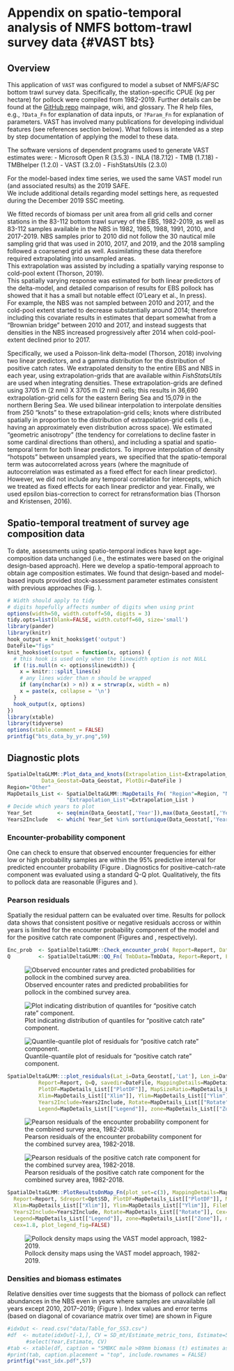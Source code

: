 
# Appendix on spatio-temporal analysis of NMFS bottom-trawl survey data {#VAST bts}

## Overview 

This application of `VAST` was configured to model a subset of
NMFS/AFSC bottom trawl survey data.  Specifically, the station-specific CPUE
(kg per hectare) for pollock were compiled from 1982-2019. Further details can
be found at the [GitHub repo](https://github.com/james- thorson/VAST/#description) 
mainpage, wiki, and glossary.  The R help files,
e.g., `?Data_Fn` for explanation of data inputs, or `?Param_Fn` for
explanation of parameters. VAST has involved many publications for developing
individual features (see references section below). What follows is intended
as  a step by step documentation of applying the model to these data.

The software versions of dependent programs used to generate VAST estimates were:
  - Microsoft Open R (3.5.3)
  - INLA (18.7.12)
  - TMB (1.7.18)
  - TMBhelper (1.2.0)
  - VAST (3.2.0)
  - FishStatsUtils (2.3.0)

For the model-based index time series, we used the same VAST model run (and associated results) as the 2019 SAFE.  
We include additional details regarding model settings here, as requested during the December 2019 SSC meeting.

We fitted records of biomass per unit area from all grid cells and corner stations in the 83-112 
bottom trawl survey of the EBS, 1982-2019, as well as 83-112 samples available in the NBS in 
1982, 1985, 1988, 1991, 2010, and 2017-2019.  NBS samples prior to 2010 did not follow the 30 
nautical mile sampling grid that was used in 2010, 2017, and 2019, and the 2018 sampling followed 
a coarsened grid as well.  Assimilating these data therefore required extrapolating into unsampled areas.  
This extrapolation was assisted by including a spatially varying response to cold-pool extent (Thorson, 2019).  
This spatially varying response was estimated for both linear predictors of the delta-model, and detailed 
comparison of results for EBS pollock has showed that it has a small but notable effect (O’Leary et al., In press).  
For example, the NBS was not sampled between 2010 and 2017, and the cold-pool extent started to decrease 
substantially around 2014; therefore including this covariate results in estimates that depart somewhat 
from a “Brownian bridge” between 2010 and 2017, and instead suggests that densities in the NBS increased 
progressively after 2014 when cold-pool-extent declined prior to 2017.  

Specifically, we used a Poisson-link delta-model (Thorson, 2018) involving two linear predictors, 
and a gamma distribution for the distribution of positive catch rates.  We extrapolated density to 
the entire EBS and NBS in each year, using extrapolation-grids that are available within _FishStatsUtils_ 
are used when integrating densities.  These extrapolation-grids are defined using 3705 m 
(2 nmi) X 3705 m (2 nmi) cells;  this results in 36,690 extrapolation-grid cells for the 
eastern Bering Sea and 15,079 in the northern Bering Sea.  We used bilinear interpolation 
to interpolate densities from 250 “knots” to these extrapolation-grid cells; knots where 
distributed spatially in proportion to the distribution of extrapolation-grid cells (i.e., 
having an approximately even distribution across space).  We estimated “geometric anisotropy” 
(the tendency for correlations to decline faster in some cardinal directions than others), and 
including a spatial and spatio-temporal term for both linear predictors.  To improve interpolation 
of density “hotspots” between unsampled years, we specified that the spatio-temporal term was 
autocorrelated across years (where the magnitude of autocorrelation was estimated as a fixed 
effect for each linear predictor).  However, we did not include any temporal correlation for 
intercepts, which we treated as fixed effects for each linear predictor and year.  Finally, 
we used epsilon bias-correction to correct for retransformation bias (Thorson and Kristensen, 2016).  


## Spatio-temporal treatment of survey age composition data 
To date, assessments using spatio-temporal indices have kept 
age-composition data unchanged (i.e., the estimates were based on the
original design-based approach). Here we develop a spatio-temporal approach to
obtain age composition estimates. We found that design-based and model-based
inputs provided stock-assessment parameter estimates consistent with previous
approaches (Fig. \ref{fig:vastage}).

```r
# Width should apply to tidy
# digits hopefully affects number of digits when using print
options(width=50, width.cutoff=50, digits = 3) 
tidy.opts=list(blank=FALSE, width.cutoff=60, size='small')
library(pander)
library(knitr)
hook_output = knit_hooks$get('output')
DateFile="figs"
knit_hooks$set(output = function(x, options) {
  # this hook is used only when the linewidth option is not NULL
  if (!is.null(n <- options$linewidth)) {
    x = knitr:::split_lines(x)
    # any lines wider than n should be wrapped
    if (any(nchar(x) > n)) x = strwrap(x, width = n)
    x = paste(x, collapse = '\n')
  }
  hook_output(x, options)
})
library(xtable)
library(tidyverse)
options(xtable.comment = FALSE)
printfig("bts_data_by_yr.png",59)
```

## Diagnostic plots

```r
SpatialDeltaGLMM::Plot_data_and_knots(Extrapolation_List=Extrapolation_List, Spatial_List=Spatial_List, 
           Data_Geostat=Data_Geostat, PlotDir=DateFile )
Region="Other"
MapDetails_List <- SpatialDeltaGLMM::MapDetails_Fn( "Region"=Region, "NN_Extrap"=Spatial_List$PolygonList$NN_Extrap, 
                   "Extrapolation_List"=Extrapolation_List )
# Decide which years to plot                                                   
Year_Set        <- seq(min(Data_Geostat[,'Year']),max(Data_Geostat[,'Year']))
Years2Include   <- which( Year_Set %in% sort(unique(Data_Geostat[,'Year'])))
```

### Encounter-probability component
One can check to ensure that observed encounter frequencies for either low or high
probability samples are within the 95% predictive interval for predicted
encounter probability (Figure \ref{fig:encounter}. 
Diagnostics for positive-catch-rate component was evaluated using a standard Q-Q plot. 
Qualitatively, the fits to pollock data are reasonable (Figures \ref{fig:eq1} and \ref{fig:qq2}).

### Pearson residuals
Spatially the residual pattern can be evaluated over time. Results for pollock data shows that consistent positive or negative 
residuals accross or within years is limited for the encounter probability component of the model and 
for the positive catch rate component (Figures \ref{fig:pearson1} and \ref{fig:pearson2}, respectively).


```r
Enc_prob  <- SpatialDeltaGLMM::Check_encounter_prob( Report=Report, Data_Geostat=Data_Geostat, DirName=DateFile)
Q         <- SpatialDeltaGLMM::QQ_Fn( TmbData=TmbData, Report=Report, FileName_PP=paste0(DateFile,"Posterior_Predictive.jpg"), FileName_Phist=paste0(DateFile,"Posterior_Predictive-Histogram.jpg"), FileName_QQ=paste0(DateFile,"Q-Q_plot.jpg"), FileName_Qhist=paste0(DateFile,"Q-Q_hist.jpg")) 
```

![ Observed encounter rates and predicted probabilities for pollock in the combined survey area. \label{fig:encounter}](figs/Diag--Encounter_prob.png)


![ Plot indicating distribution of quantiles for "positive catch rate" component. \label{fig:eq1}](figs/Q-Q_hist.jpg)

![ Quantile-quantile plot of residuals for "positive catch rate" component. \label{fig:qq2}](figs/Q-Q_plot.jpg)


```r
SpatialDeltaGLMM:::plot_residuals(Lat_i=Data_Geostat[,'Lat'], Lon_i=Data_Geostat[,'Lon'], TmbData=TmbData, 
          Report=Report, Q=Q, savedir=DateFile, MappingDetails=MapDetails_List[["MappingDetails"]], 
          PlotDF=MapDetails_List[["PlotDF"]], MapSizeRatio=MapDetails_List[["MapSizeRatio"]], 
          Xlim=MapDetails_List[["Xlim"]], Ylim=MapDetails_List[["Ylim"]], FileName=DateFile, Year_Set=Year_Set, 
          Years2Include=Years2Include, Rotate=MapDetails_List[["Rotate"]], Cex=MapDetails_List[["Cex"]], 
          Legend=MapDetails_List[["Legend"]], zone=MapDetails_List[["Zone"]], mar=c(0,0,2,0), oma=c(3.5,3.5,0,0), cex=1.8)
```
![Pearson residuals of the encounter probability component for the combined survey area, 1982-2018. \label{fig:pearson1}](figs/maps--encounter_pearson_resid.png)

![Pearson residuals of the positive catch rate component for the combined survey area, 1982-2018. \label{fig:pearson2}](figs/maps--catchrate_pearson_resid.png)

```r
SpatialDeltaGLMM::PlotResultsOnMap_Fn(plot_set=c(3), MappingDetails=MapDetails_List[["MappingDetails"]], 
  Report=Report, Sdreport=Opt$SD, PlotDF=MapDetails_List[["PlotDF"]], MapSizeRatio=MapDetails_List[["MapSizeRatio"]], 
  Xlim=MapDetails_List[["Xlim"]], Ylim=MapDetails_List[["Ylim"]], FileName=DateFile, Year_Set=Year_Set, 
  Years2Include=Years2Include, Rotate=MapDetails_List[["Rotate"]], Cex=MapDetails_List[["Cex"]], 
  Legend=MapDetails_List[["Legend"]], zone=MapDetails_List[["Zone"]], mar=c(0,0,2,0), oma=c(3.5,3.5,0,0), 
  cex=1.8, plot_legend_fig=FALSE)
```
![ Pollock density maps  using the VAST model approach, 1982-2019. \label{fig:density}](figs/Dens.png)


### Densities and biomass estimates 

Relative densities over time suggests that the biomass of pollock can reflect
abundances in the NBS even in years where samples are unavailable (all years
except 2010, 2017--2019; (Figure \ref{fig:density}). Index values and error terms
(based on diagonal of covariance matrix over time) are shown in Figure \ref{fig:vast_idx}


```r
#idxOut <- read.csv("data/Table_for_SS3.csv")
#df  <- mutate(idxOut[-1,], CV = SD_mt/Estimate_metric_tons, Estimate=5763*Estimate_metric_tons/mean(Estimate_metric_tons) ) %>%
      #select(Year,Estimate, CV)
#tab <- xtable(df, caption = "SMBKC male >89mm biomass (t) estimates as derived from the VAST modeling framework.", label = "tab:smbkc_biomass", digits = c(0,0,1,3))
#print(tab, caption.placement = "top", include.rownames = FALSE)
printfig("vast_idx.pdf",57)
```



